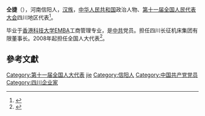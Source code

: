 '''仝捷'''（{{bd|1957年||}}），河南信阳人，[[汉族|汉族]]，[[中华人民共和国|中华人民共和国]]政治人物、[[第十一届全国人民代表大会|第十一届全国人民代表大会]]四川地区代表<ref>{{cite web|author=新华网|title=第十一届全国人大代表|url=http://news.xinhuanet.com/ziliao/2008-03/03/content_7708230.htm?node=36628|publisher=新华网|accessdate=2014-01-07|archive-date=2014-01-10|archive-url=https://web.archive.org/web/20140110211415/http://news.xinhuanet.com/ziliao/2008-03/03/content_7708230.htm?node=36628|dead-url=no}}</ref>。

毕业于[[香港科技大学EMBA|香港科技大学EMBA]]工商管理专业，是[[中共|中共]]党员。担任四川长征机床集团有限董事长。2008年起担任全国人大代表<ref>{{cite news|title=全国人大代表信息-仝捷|url=http://210.82.31.1:8084/delegate/viewDelegate.action?dbid=112146|accessdate=2013-04-05|newspaper=全国人大网|archive-url=https://web.archive.org/web/20140522092719/http://www.npc.gov.cn/delegate/viewDelegate.action?dbid=112146|archive-date=2014-05-22|dead-url=yes}}</ref>。

==參考文獻==
{{reflist}}

{{DEFAULTSORT:tong jie}}
[[Category:第十一届全国人大代表|Category:第十一届全国人大代表]]
[[Category:仝姓|jie]]
[[Category:信阳人|Category:信阳人]]
[[Category:中国共产党党员|Category:中国共产党党员]]
[[Category:四川企业家|Category:四川企业家]]
{{中國人物小作品}}